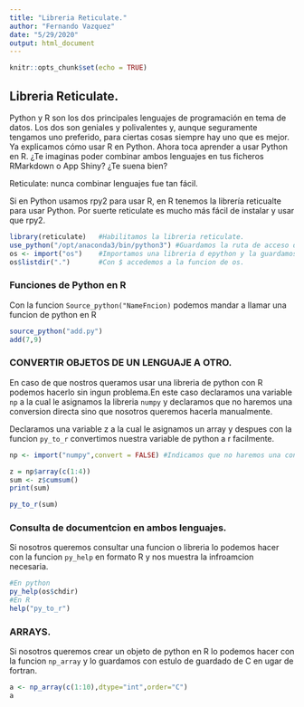 ```yaml
---
title: "Libreria Reticulate."
author: "Fernando Vazquez"
date: "5/29/2020"
output: html_document
---
```


```r
knitr::opts_chunk$set(echo = TRUE)
```

## Libreria Reticulate.

Python y R son los dos principales lenguajes de programación en tema de datos. Los dos son geniales y polivalentes y, aunque seguramente tengamos uno preferido, para ciertas cosas siempre hay uno que es mejor. Ya explicamos cómo usar R en Python. Ahora toca aprender a usar Python en R. ¿Te imaginas poder combinar ambos lenguajes en tus ficheros RMarkdown o App Shiny? ¿Te suena bien? 

Reticulate: nunca combinar lenguajes fue tan fácil.

Si en Python usamos rpy2 para usar R, en R tenemos la librería reticualte para usar Python. Por suerte reticulate es mucho más fácil de instalar y usar que rpy2.


```r
library(reticulate)   #Habilitamos la libreria reticulate.
use_python("/opt/anaconda3/bin/python3") #Guardamos la ruta de acceso dond esta python
os <- import("os")    #Importamos una libreria d epython y la guardamos en R.
os$listdir(".")       #Con $ accedemos a la funcion de os.
```


### Funciones de Python en R

Con la funcion ```Source_python("NameFncion)``` podemos mandar a llamar una funcion de python en R
```r
source_python("add.py")
add(7,9)
```

### CONVERTIR OBJETOS DE UN LENGUAJE A OTRO.

En caso de que nostros queramos usar una libreria de python con R podemos hacerlo sin ingun problema.En este caso declaramos una variable `np` a la cual le asignamos la libreria `numpy` 
y declaramos que no haremos una conversion directa sino que nosotros queremos hacerla manualmente.

Declaramos una variable z a la cual le asignamos un array y despues con la funcion `py_to_r`
convertimos nuestra variable de python a r facilmente.


```r
np <- import("numpy",convert = FALSE) #Indicamos que no haremos una converscion directa.

z = np$array(c(1:4))
sum <- z$cumsum()
print(sum)

py_to_r(sum)
```


### Consulta de documentcion en ambos lenguajes.

Si nosotros queremos consultar una funcion o libreria lo podemos hacer con la funcion `py_help` en formato R y nos muestra la infroamcion necesaria.

```r
#En python
py_help(os$chdir)
#En R
help("py_to_r")
```

### ARRAYS.


Si nosotros queremos crear un objeto de python en R lo podemos hacer con la funcion `np_array` y lo guardamos con estulo de guardado de C en ugar de fortran.
```r
a <- np_array(c(1:10),dtype="int",order="C")
a
```

